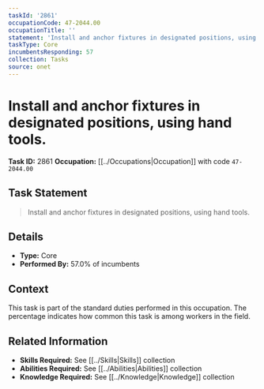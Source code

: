 ```yaml
---
taskId: '2861'
occupationCode: 47-2044.00
occupationTitle: ''
statement: 'Install and anchor fixtures in designated positions, using hand tools.'
taskType: Core
incumbentsResponding: 57
collection: Tasks
source: onet
---
```

# Install and anchor fixtures in designated positions, using hand tools.

**Task ID:** 2861
**Occupation:** [[../Occupations|Occupation]] with code `47-2044.00`

## Task Statement

> Install and anchor fixtures in designated positions, using hand tools.

## Details

- **Type:** Core
- **Performed By:** 57.0% of incumbents

## Context

This task is part of the standard duties performed in this occupation. The percentage indicates how common this task is among workers in the field.

## Related Information

- **Skills Required:** See [[../Skills|Skills]] collection
- **Abilities Required:** See [[../Abilities|Abilities]] collection
- **Knowledge Required:** See [[../Knowledge|Knowledge]] collection
